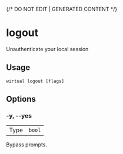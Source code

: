 {/* DO NOT EDIT | GENERATED CONTENT */}

# logout

Unauthenticate your local session

## Usage

```console
wirtual logout [flags]
```

## Options

### -y, --yes

|      |                   |
| ---- | ----------------- |
| Type | <code>bool</code> |

Bypass prompts.
